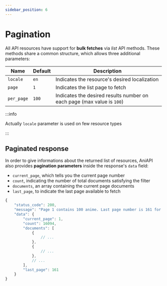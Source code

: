 ```yaml
---
sidebar_position: 6
---
```


# Pagination

All API resources have support for **bulk fetches** via *list* API methods.
These methods share a common structure, which allows three additional parameters:

| Name          | Default   | Description                                                               |
| ---           | ---       | ---                                                                       |
| `locale`      | `en`      | Indicates the resource's desired localization                             |
| `page`        | `1`       | Indicates the list page to fetch                                          |
| `per_page`    | `100`     | Indicates the desired results number on each page (max value is `100`)    |

:::info

Actually `locale` parameter is used on few resource types

:::

## Paginated response

In order to give informations about the returned list of resources, AniAPI also provides **pagination parameters** inside the response's `data` field:

* `current_page`, which tells you the current page number
* `count`, indicating the number of total documents satisfying the filter
* `documents`, an array containing the current page documents
* `last_page`, to indicate the last page available to fetch

```js title="Example paginated response"
{
    "status_code": 200,
    "message": "Page 1 contains 100 anime. Last page number is 161 for a total of 16094 anime",
    "data": {
        "current_page": 1,
        "count": 16094,
        "documents": [
            {
                // ...
            },
            {
                // ...
            },
            // ...
        ],
        "last_page": 161
    }
}
```
